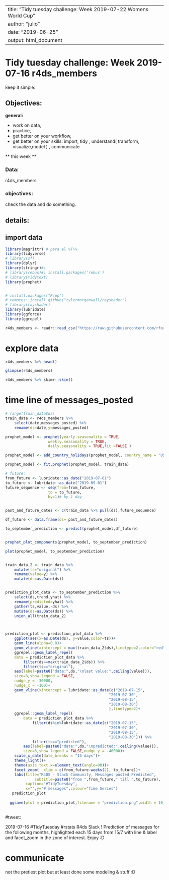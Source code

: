 
---
title: "Tidy tuesday challenge: Week 2019-07-22 Womens World Cup"
author: "julio"
date: "2019-06-25"
output: html_document
---

# Tidy tuesday challenge: Week 2019-07-16 r4ds_members

keep it simple:

## Objectives: 

**general:**

* work on data, 
* practice, 
* get better on your workflow,
* get better on your skills: import, tidy , understand( transform, visualize,model ) , communicate


** this week **

### Data:
 
r4ds_members
 
### objectives:

check the data and do something.

## details:


## import data
```r
library(magrittr) # para el %T>%
library(tidyverse)
# library(sf)
library(dplyr)
library(stringr)#;
# library(rebus)#; install.packages('rebus')
# library(tidytext)
library(prophet)


# install.packages("Rcpp")
# remotes::install_github("tylermorganwall/rayshader")
# library(rayshader)
library(lubridate)
library(ggforce)
library(ggrepel)

```


```r
r4ds_members <- readr::read_csv("https://raw.githubusercontent.com/rfordatascience/tidytuesday/master/data/2019/2019-07-16/r4ds_members.csv")
```

# explore data


```r
r4ds_members %>% head()

```

```r
glimpse(r4ds_members)

```

```r
r4ds_members %>% skimr::skim()


```


# time line of messages_posted
```r
# range(train_data$ds)
train_data <- r4ds_members %>% 
    select(date,messages_posted) %>% 
    rename(ds=date,y=messages_posted)

prophet_model <- prophet(yearly.seasonality = TRUE,
                   weekly.seasonality = TRUE,
                   daily.seasonality = TRUE,fit =FALSE )

prophet_model <- add_country_holidays(prophet_model, country_name = 'US')

prophet_model <- fit.prophet(prophet_model, train_data)

# future:
from_future <- lubridate::as_date("2019-07-01")
to_future <- lubridate::as_date("2019-09-01")
future_sequence <- seq(from=from_future,
                   to = to_future,
                   by=1)# by 1 day


past_and_future_dates <- c(train_data %>% pull(ds),future_sequence)

df_future <- data.frame(ds= past_and_future_dates)

to_september_prediction <- predict(prophet_model,df_future)


prophet_plot_components(prophet_model, to_september_prediction)

plot(prophet_model, to_september_prediction)


train_data_2 <- train_data %>% 
    mutate(ts="original") %>% 
    rename(value=y) %>% 
    mutate(ds=as.Date(ds))


prediction_plot_data <- to_september_prediction %>% 
    select(ds,trend,yhat) %>%
    rename(predicted=yhat) %>% 
    gather(ts,value,-ds) %>%
    mutate(ds=as.Date(ds)) %>% 
    union_all(train_data_2) 



prediction_plot <- prediction_plot_data %>% 
    ggplot(aes(x=as.Date(ds), y=value,color=ts))+
    geom_line(alpha=0.8)+
    geom_vline(xintercept = max(train_data_2$ds),linetype=2,color="red")+
    ggrepel::geom_label_repel(
    data = prediction_plot_data %>% 
        filter(ds==max(train_data_2$ds)) %>% 
        filter(ts=="original"),
    aes(label=paste0("date:",ds,"\nlast value:",ceiling(value))),
    size=3,show.legend = FALSE,
    nudge_y = -30000,
    nudge_x = -100)+
    geom_vline(xintercept = lubridate::as_date(c("2019-07-15",
                                              "2019-07-30",
                                              "2019-08-15",
                                              "2019-08-30")
                                              ),linetype=2)+
    ggrepel::geom_label_repel(
        data = prediction_plot_data %>% 
            filter(ds%in%lubridate::as_date(c("2019-07-15",
                                              "2019-07-30",
                                              "2019-08-15",
                                              "2019-08-30"))) %>% 
            filter(ts=="predicted"),
        aes(label=paste0("date:",ds,"\npredicted:",ceiling(value))),
        size=3,show.legend = FALSE,nudge_y = -40000)+
    scale_x_date(date_breaks = "15 days")+
    theme_light()+
    theme(axis.text.x=element_text(angle=90))+
    facet_zoom(  xlim = c(from_future-weeks(2), to_future))+
    labs(title="R4DS - Slack Community, Messages posted Predicted",
             subtitle=paste0("from ",from_future," till ",to_future),
         caption="#TidyTuesday",
         x="",y="# messages",colour="Time Series")
   prediction_plot
   
  ggsave(plot = prediction_plot,filename = "prediction.png",width = 10,height = 8)
   
```

#tweet: 

2019-07-16 #TidyTuesday #rstats R4ds Slack ! 
Prediction of messages for the following months, 
highlighted each 15 days from 15/7 with line & label
and facet_zoom in the zone of interest.
Enjoy :D


# communicate

not the pretiest plot but at least done some modeling & stuff :D







